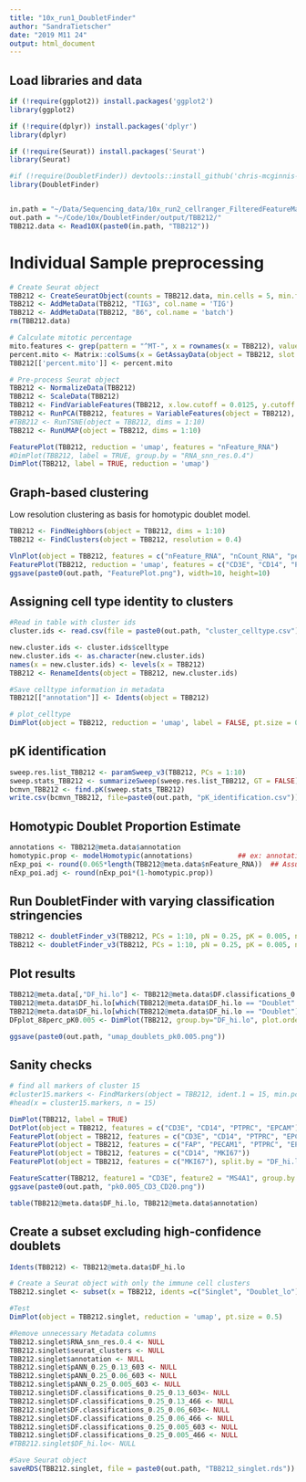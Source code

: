 ```yaml
---
title: "10x_run1_DoubletFinder"
author: "SandraTietscher"
date: "2019 M11 24"
output: html_document
---
```



## Load libraries and data

```r
if (!require(ggplot2)) install.packages('ggplot2')
library(ggplot2)

if (!require(dplyr)) install.packages('dplyr')
library(dplyr)

if (!require(Seurat)) install.packages('Seurat')
library(Seurat)

#if (!require(DoubletFinder)) devtools::install_github('chris-mcginnis-ucsf/DoubletFinder')
library(DoubletFinder)


in.path = "~/Data/Sequencing_data/10x_run2_cellranger_FilteredFeatureMatrix/"
out.path = "~/Code/10x/DoubletFinder/output/TBB212/"
TBB212.data <- Read10X(paste0(in.path, "TBB212"))
```

# Individual Sample preprocessing

```r

# Create Seurat object
TBB212 <- CreateSeuratObject(counts = TBB212.data, min.cells = 5, min.features = 200, project = "TBB212")
TBB212 <- AddMetaData(TBB212, "TIG3", col.name = 'TIG')
TBB212 <- AddMetaData(TBB212, "B6", col.name = 'batch')
rm(TBB212.data)

# Calculate mitotic percentage
mito.features <- grep(pattern = "^MT-", x = rownames(x = TBB212), value = TRUE)
percent.mito <- Matrix::colSums(x = GetAssayData(object = TBB212, slot = 'counts')[mito.features, ]) / Matrix::colSums(x = GetAssayData(object = TBB212, slot = 'counts'))
TBB212[['percent.mito']] <- percent.mito

# Pre-process Seurat object
TBB212 <- NormalizeData(TBB212)
TBB212 <- ScaleData(TBB212)
TBB212 <- FindVariableFeatures(TBB212, x.low.cutoff = 0.0125, y.cutoff = 0.25, do.plot=FALSE)
TBB212 <- RunPCA(TBB212, features = VariableFeatures(object = TBB212), verbose = FALSE)
#TBB212 <- RunTSNE(object = TBB212, dims = 1:10)
TBB212 <- RunUMAP(object = TBB212, dims = 1:10)

FeaturePlot(TBB212, reduction = 'umap', features = "nFeature_RNA")
#DimPlot(TBB212, label = TRUE, group.by = "RNA_snn_res.0.4")
DimPlot(TBB212, label = TRUE, reduction = 'umap')
```

## Graph-based clustering
Low resolution clustering as basis for homotypic doublet model.

```r
TBB212 <- FindNeighbors(object = TBB212, dims = 1:10)
TBB212 <- FindClusters(object = TBB212, resolution = 0.4)

VlnPlot(object = TBB212, features = c("nFeature_RNA", "nCount_RNA", "percent.mito"), ncol = 3, pt.size = 0, sort = FALSE)
FeaturePlot(TBB212, reduction = 'umap', features = c("CD3E", "CD14", "PTPRC", "EPCAM", "PECAM1", "FAP"))
ggsave(paste0(out.path, "FeaturePlot.png"), width=10, height=10)
```
## Assigning cell type identity to clusters

```r
#Read in table with cluster ids
cluster.ids <- read.csv(file = paste0(out.path, "cluster_celltype.csv"))

new.cluster.ids <- cluster.ids$celltype
new.cluster.ids <- as.character(new.cluster.ids)
names(x = new.cluster.ids) <- levels(x = TBB212)
TBB212 <- RenameIdents(object = TBB212, new.cluster.ids)

#Save celltype information in metadata
TBB212[["annotation"]] <- Idents(object = TBB212)

# plot_celltype 
DimPlot(object = TBB212, reduction = 'umap', label = FALSE, pt.size = 0.5, group.by = "annotation")
```
## pK identification

```r

sweep.res.list_TBB212 <- paramSweep_v3(TBB212, PCs = 1:10)
sweep.stats_TBB212 <- summarizeSweep(sweep.res.list_TBB212, GT = FALSE)
bcmvn_TBB212 <- find.pK(sweep.stats_TBB212)
write.csv(bcmvn_TBB212, file=paste0(out.path, "pK_identification.csv"))
```

## Homotypic Doublet Proportion Estimate 
```r
annotations <- TBB212@meta.data$annotation
homotypic.prop <- modelHomotypic(annotations)           ## ex: annotations ~ number of cell types present
nExp_poi <- round(0.065*length(TBB212@meta.data$nFeature_RNA))  ## Assuming 8% doublet formation rate - tailor for your dataset
nExp_poi.adj <- round(nExp_poi*(1-homotypic.prop))
```


## Run DoubletFinder with varying classification stringencies 
```r
TBB212 <- doubletFinder_v3(TBB212, PCs = 1:10, pN = 0.25, pK = 0.005, nExp = nExp_poi, reuse.pANN = FALSE)
TBB212 <- doubletFinder_v3(TBB212, PCs = 1:10, pN = 0.25, pK = 0.005, nExp = nExp_poi.adj, reuse.pANN = "pANN_0.25_0.005_603")
```

## Plot results 
```r
TBB212@meta.data[,"DF_hi.lo"] <- TBB212@meta.data$DF.classifications_0.25_0.005_603
TBB212@meta.data$DF_hi.lo[which(TBB212@meta.data$DF_hi.lo == "Doublet" & TBB212@meta.data$DF.classifications_0.25_0.005_466 == "Singlet")] <- "Doublet_lo"
TBB212@meta.data$DF_hi.lo[which(TBB212@meta.data$DF_hi.lo == "Doublet")] <- "Doublet_hi"
DFplot_88perc_pK0.005 <- DimPlot(TBB212, group.by="DF_hi.lo", plot.order=c("Doublet_hi","Doublet_lo","Singlet"), colors.use=c("black","gold","red"))

ggsave(paste0(out.path, "umap_doublets_pk0.005.png"))
```

## Sanity checks

```r

# find all markers of cluster 15
#cluster15.markers <- FindMarkers(object = TBB212, ident.1 = 15, min.pct = 0.25)
#head(x = cluster15.markers, n = 15)

DimPlot(TBB212, label = TRUE)
DotPlot(object = TBB212, features = c("CD3E", "CD14", "PTPRC", "EPCAM"))
FeaturePlot(object = TBB212, features = c("CD3E", "CD14", "PTPRC", "EPCAM"))
FeaturePlot(object = TBB212, features = c("FAP", "PECAM1", "PTPRC", "EPCAM"))
FeaturePlot(object = TBB212, features = c("CD14", "MKI67"))
FeaturePlot(object = TBB212, features = c("MKI67"), split.by = "DF_hi.lo")

FeatureScatter(TBB212, feature1 = "CD3E", feature2 = "MS4A1", group.by = "DF_hi.lo")
ggsave(paste0(out.path, "pk0.005_CD3_CD20.png"))

table(TBB212@meta.data$DF_hi.lo, TBB212@meta.data$annotation)
```

## Create a subset excluding high-confidence doublets
```r
Idents(TBB212) <- TBB212@meta.data$DF_hi.lo

# Create a Seurat object with only the immune cell clusters
TBB212.singlet <- subset(x = TBB212, idents =c("Singlet", "Doublet_lo"))

#Test
DimPlot(object = TBB212.singlet, reduction = 'umap', pt.size = 0.5)

#Remove unnecessary Metadata columns
TBB212.singlet$RNA_snn_res.0.4 <- NULL
TBB212.singlet$seurat_clusters <- NULL
TBB212.singlet$annotation <- NULL
TBB212.singlet$pANN_0.25_0.13_603 <- NULL
TBB212.singlet$pANN_0.25_0.06_603 <- NULL
TBB212.singlet$pANN_0.25_0.005_603 <- NULL
TBB212.singlet$DF.classifications_0.25_0.13_603<- NULL
TBB212.singlet$DF.classifications_0.25_0.13_466 <- NULL
TBB212.singlet$DF.classifications_0.25_0.06_603<- NULL
TBB212.singlet$DF.classifications_0.25_0.06_466 <- NULL
TBB212.singlet$DF.classifications_0.25_0.005_603 <- NULL
TBB212.singlet$DF.classifications_0.25_0.005_466 <- NULL
#TBB212.singlet$DF_hi.lo<- NULL

#Save Seurat object
saveRDS(TBB212.singlet, file = paste0(out.path, "TBB212_singlet.rds"))
```